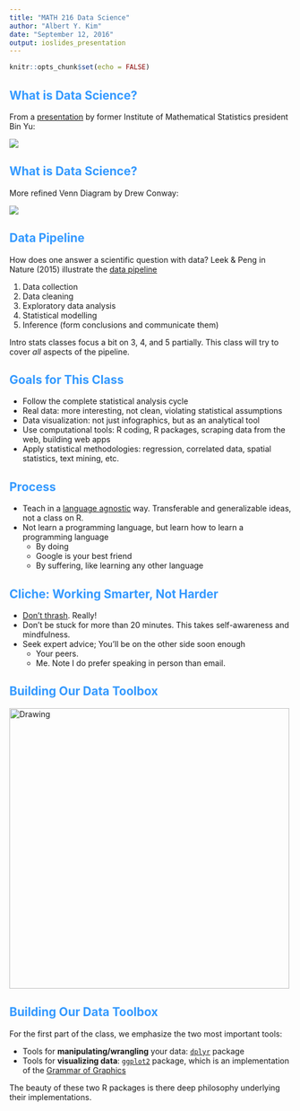 ```yaml
---
title: "MATH 216 Data Science"
author: "Albert Y. Kim"
date: "September 12, 2016"
output: ioslides_presentation
---
```


<style>
h2 { 
 color: #3399ff;		
}
h3 { 
 color: #3399ff;		
}
slides > slide.backdrop {
  background: white;
}
</style>


```r
knitr::opts_chunk$set(echo = FALSE)
```



## What is Data Science?

From a [presentation](http://bulletin.imstat.org/2014/10/ims-presidential-address-let-us-own-data-science/) by former Institute of Mathematical Statistics president Bin Yu:

![](../figure/data_science_1.png)



## What is Data Science?

More refined Venn Diagram by Drew Conway:

![](../figure/data_science_2.png)



## Data Pipeline

How does one answer a scientific question with data? Leek & Peng in Nature (2015)
illustrate the [data pipeline](http://www.nature.com/news/statistics-p-values-are-just-the-tip-of-the-iceberg-1.17412#/pipe)

1. Data collection
2. Data cleaning
3. Exploratory data analysis
4. Statistical modelling
5. Inference (form conclusions and communicate them)

Intro stats classes focus a bit on 3, 4, and 5 partially. This class will try to cover *all* aspects of the pipeline.



## Goals for This Class

* Follow the complete statistical analysis cycle
* Real data: more interesting, not clean, violating statistical assumptions
* Data visualization: not just infographics, but as an analytical tool
* Use computational tools: R coding, R packages, scraping data from the web, building web apps
* Apply statistical methodologies: regression, correlated data, spatial statistics, text mining, etc.



## Process

* Teach in a [language agnostic](http://programmers.stackexchange.com/questions/28484/what-is-language-agnosticism-and-why-is-it-called-that-way) way. Transferable and generalizable ideas, not a class on R.
* Not learn a programming language, but learn how to learn a programming language
    + By doing
    + Google is your best friend
    + By suffering, like learning any other language



## Cliche: Working Smarter, Not Harder

* [Don't thrash](http://giphy.com/embed/KrTzeQI0mq4P6). Really!
* Don’t be stuck for more than 20 minutes. This takes self-awareness and mindfulness.
* Seek expert advice; You’ll be on the other side soon enough
    + Your peers.
    + Me. Note I do prefer speaking in person than email.



## Building Our Data Toolbox

<img src="../figure/tools.jpg" alt="Drawing" style="width: 500px;"/>


## Building Our Data Toolbox

For the first part of the class, we emphasize the two most important tools:

* Tools for **manipulating/wrangling** your data: [`dplyr`](https://cran.rstudio.com/web/packages/dplyr/vignettes/introduction.html) package
* Tools for **visualizing data**: [`ggplot2`](http://ggplot2.org/) package, which is an implementation of the [Grammar of Graphics](http://vita.had.co.nz/papers/layered-grammar.html)

The beauty of these two R packages is there deep philosophy underlying their implementations.


